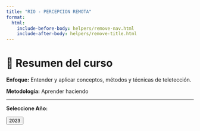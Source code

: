 ```yaml
---
title: "RIO - PERCEPCION REMOTA"
format:
  html:
    include-before-body: helpers/remove-nav.html
    include-after-body: helpers/remove-title.html
---
```


# 📑 Resumen del curso

**Enfoque:**  Entender y aplicar conceptos, métodos y técnicas de teletección.

**Metodología:**  Aprender haciendo 


-----------------

**Seleccione Año:**

<a href="2023/index.qmd">
    <button class="button-61">2023</button>
</a>

